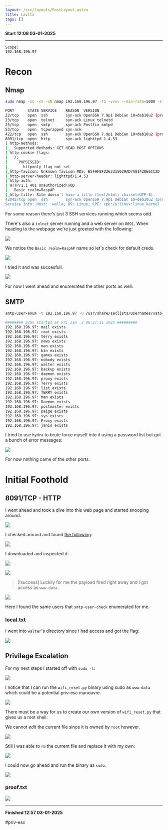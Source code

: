 ```yaml
---
layout: /src/layouts/PostLayout.astro
title: Lavita
tags: []
---
```

**Start 12:08 03-01-2025**

---
```
Scope:
192.168.196.97
```
# Recon

## Nmap

```bash
sudo nmap -sC -sV -oN nmap 192.168.196.97 -T5 -vvvv --min-rate=5000 -sT -p-

PORT      STATE SERVICE    REASON  VERSION
22/tcp    open  ssh        syn-ack OpenSSH 7.9p1 Debian 10+deb10u2 (protocol 2.0)
23/tcp    open  telnet     syn-ack Linux telnetd
25/tcp    open  smtp       syn-ack Postfix smtpd
53/tcp    open  tcpwrapped syn-ack
422/tcp   open  ssh        syn-ack OpenSSH 7.9p1 Debian 10+deb10u2 (protocol 2.0)
8091/tcp  open  http       syn-ack lighttpd 1.4.53
| http-methods: 
|_  Supported Methods: GET HEAD POST OPTIONS
| http-cookie-flags: 
|   /: 
|     PHPSESSID: 
|_      httponly flag not set
|_http-favicon: Unknown favicon MD5: B5F9F8F2263315029AD7A81420E6CC2D
|_http-server-header: lighttpd/1.4.53
| http-auth: 
| HTTP/1.1 401 Unauthorized\x0D
|_  Basic realm=RaspAP
|_http-title: Site doesn't have a title (text/html; charset=UTF-8).
42042/tcp open  ssh        syn-ack OpenSSH 7.9p1 Debian 10+deb10u2 (protocol 2.0)
Service Info: Host:  walla; OS: Linux; CPE: cpe:/o:linux:linux_kernel
```

For some reason there's just 3 SSH services running which seems odd.

There's also a `telnet` server running and a web server on `8091`. When heading to the webpage we're just greeted with the following:

![](../../../assets/2c924cdc670818a65ca567001d7b8322.png)

We notice the `Basic realm=RaspAP` name so let's check for default creds.



![](../../../assets/6691a90e9e423e47b2b4066d0ef26e71.png)

I tried it and was succesfull.

![](../../../assets/7a2d5c2729c5a45420868673118b4339.png)

For now I went ahead and enumerated the other ports as well:


## SMTP

```bash
smtp-user-enum -t 192.168.196.97 -U /usr/share/seclists/Usernames/xato-net-10-million-usernames.txt 

######## Scan started at Fri Jan  3 06:27:11 2025 #########
192.168.196.97: mail exists
192.168.196.97: root exists
192.168.196.97: terry exists
192.168.196.97: news exists
192.168.196.97: man exists
192.168.196.97: bin exists
192.168.196.97: games exists
192.168.196.97: nobody exists
192.168.196.97: walter exists
192.168.196.97: backup exists
192.168.196.97: daemon exists
192.168.196.97: proxy exists
192.168.196.97: Terry exists
192.168.196.97: list exists
192.168.196.97: TERRY exists
192.168.196.97: Man exists
192.168.196.97: Daemon exists
192.168.196.97: postmaster exists
192.168.196.97: paige exists
192.168.196.97: sys exists
192.168.196.97: Proxy exists
192.168.196.97: janis exists
```

I tried to use `hydra` to brute force myself into it using a password list but got a bunch of error messages:

![](../../../assets/f4089d3085c5f369c0a1031920af4ee8.png)

For now nothing came of the other ports.

# Initial Foothold

## 8091/TCP - HTTP

I went ahead and took a dive into this web page and started snooping around.

![](../../../assets/6dce9b792428987ed8a6c8c59ac9543b.png)

I checked around and found [the following](https://github.com/gerbsec/CVE-2020-24572-POC):

![](../../../assets/ca6867e36693a689454ef8e5d94e6b23.png)

I downloaded and inspected it:

![](../../../assets/34cfe6f8d8bfd9e4ed6a24cc5d0b1172.png)

![](../../../assets/dd9d05139e3d37b5adf457d8f61ca420.png)

>[!success]
>Luckily for me the payload fired right away and I got access as `www-data`.

![](../../../assets/1acda7c6c4284bf78561588ac631b5e3.png)

Here I found the same users that `smtp-user-check` enumerated for me.

### local.txt

I went into `walter`'s directory since I had access and got the flag:

![](../../../assets/31810a556e214bf6e8d630ad02bef183.png)


## Privilege Escalation

For my next steps I started off with `sudo -l`:

![](../../../assets/6261a0937e2cbf53c0b9489e93de0f3b.png)

I notice that I can run the `wifi_reset.py` binary using sudo as `www-data` which could be a potential priv-esc manouvre.

![](../../../assets/b8e6863d80dd2ec7802026d6f05d164b.png)

There must be a way for us to create our own version of `wifi_reset.py` that gives us a root shell.

We cannot *edit* the current file since it is owned by `root` however.

![](../../../assets/0f1983869dde4f436af57ea6fea28a53.png)

Still I was able to `rm` the current file and replace it with my own:

![](../../../assets/39fe635469881327a3e1d2d97647da5a.png)

I could now go ahead and run the binary as `sudo`.

![](../../../assets/4cf8d37eb0a73c46944aab31cd8f36e7.png)


### proof.txt

![](../../../assets/d0066e1c3bbf581805b75fedadf088e3.png)

---

**Finished 12:57 03-01-2025**

[^Links]: [[OSCP Prep]] 

#priv-esc 
